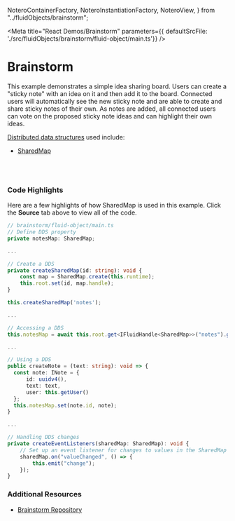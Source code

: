   NoteroContainerFactory,
  NoteroInstantiationFactory,
  NoteroView,
} from "../fluidObjects/brainstorm";

<Meta title="React Demos/Brainstorm" parameters={{ defaultSrcFile: './src/fluidObjects/brainstorm/fluid-object/main.ts'}} />

# Brainstorm

This example demonstrates a simple idea sharing board. Users can create a "sticky note" with an idea
on it and then add it to the board. Connected users will automatically see the new sticky note and are able
to create and share sticky notes of their own. As notes are added, all connected users can
vote on the proposed sticky note ideas and can highlight their own ideas.

<a href="https://fluidframework.com/docs/concepts/dds/" target="_blank">Distributed data structures</a> used include:

* <a href="https://fluidframework.com/docs/apis/map//" target="_blank">SharedMap</a>

<Story name="Demo">
  <FluidLoader factory={NoteroContainerFactory} title={NoteroInstantiationFactory.type} view={NoteroView} viewType="react"></FluidLoader>
</Story>

<br /><br />

### Code Highlights

Here are a few highlights of how SharedMap is used in this example. Click the **Source** tab above to view all of the code.

```typescript
// brainstorm/fluid-object/main.ts
// Define DDS property
private notesMap: SharedMap;

...

// Create a DDS
private createSharedMap(id: string): void {
    const map = SharedMap.create(this.runtime);
    this.root.set(id, map.handle);
}

this.createSharedMap('notes');

...

// Accessing a DDS
this.notesMap = await this.root.get<IFluidHandle<SharedMap>>("notes").get();

...

// Using a DDS
public createNote = (text: string): void => {
  const note: INote = {
      id: uuidv4(),
      text: text,
      user: this.getUser()
  };
  this.notesMap.set(note.id, note);
}

...

// Handling DDS changes
private createEventListeners(sharedMap: SharedMap): void {
    // Set up an event listener for changes to values in the SharedMap
    sharedMap.on("valueChanged", () => {
        this.emit("change");
    });
}

```


### Additional Resources

* <a href="https://github.com/microsoft/FluidExamples" target="_blank">Brainstorm Repository</a>
